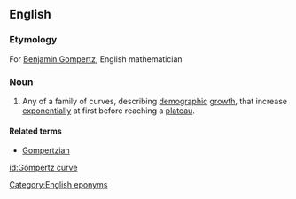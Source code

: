 ==English==
{{wikipedia|Gompertz function}}

===Etymology===
For [[w:Benjamin Gompertz|Benjamin Gompertz]], English mathematician

===Noun===
{{en-noun|head=[[Gompertz]] [[curve]]}}

# {{context|mathematics}} Any of a family of curves, describing [[demographic]] [[growth]], that increase [[exponentially]] at first before reaching a [[plateau]].

====Related terms====
*[[Gompertzian]]

[[Category:English eponyms]]

[[id:Gompertz curve]]